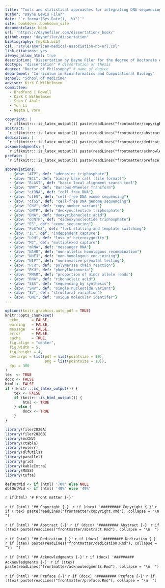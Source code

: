 ```yaml
--- 
title: "Tools and statistical approaches for integrating DNA sequencing into clinical care"
author: "Dayne Lewis Filer"
date: "`r format(Sys.Date(), '%Y')`"
site: bookdown::bookdown_site
documentclass: book
url: 'https\://daynefiler.com/dissertation/_book/'
github-repo: "daynefiler/dissertation"
bibliography: [myBib.bib]
csl: "style/american-medical-association-no-url.csl"
link-citations: yes
always_allow_html: true
description: "Dissertation by Dayne Filer for the degree of Doctorate of Philosophy in the UNC School of Medicine Curriculum in Bioinformatics and Computational Biology."
doctype: "dissertation" # dissertation or thesis
degree: "Doctor of Philosophy" # name of degree
department: "Curriculum in Bioinformatics and Computational Biology"
school: "School of Medicine" 
advisor: Kirk C Wilhelmsen
committee:
  - Bradford C Powell
  - Kirk C Wilhelmsen
  - Stan C Ahalt
  - Yun Li
  - Neeta L Vora

copyright: |
 `r if(knitr:::is_latex_output()) paste(readLines("frontmatter/copyright.Rmd"), collapse = "\n  ")`
abstract: |
 `r if(knitr:::is_latex_output()) paste(readLines("frontmatter/abstract.Rmd"), collapse = "\n  ")`
dedication: |
 `r if(knitr:::is_latex_output()) paste(readLines("frontmatter/dedication.Rmd"), collapse = "\n  ")`
acknowledgments: | 
 `r if(knitr:::is_latex_output()) paste(readLines("frontmatter/acknowledgments.Rmd"), collapse = "\n  ")`
preface: |
 `r if(knitr:::is_latex_output()) paste(readLines("frontmatter/preface.Rmd"), collapse = "\n  ")`

abbreviations:
  - {abv: "ATP", def: "adenosine triphosphate"}
  - {abv: "BCL", def: "binary base call (file format)"}
  - {abv: "BLAST", def: "basic local alignment search tool"}
  - {abv: "BWT", def: "Burrows-Wheeler Transform"}
  - {abv: "cfDNA", def: "cell-free DNA"}
  - {abv: "cfES", def: "cell-free DNA exome sequencing"}
  - {abv: "cfGS", def: "cell-free DNA genome sequencing"}
  - {abv: "CNV", def: "copy number variant"}
  - {abv: "dNTP", def: "deoxynucleotide triphosphate"}
  - {abv: "DNA", def: "deoxyribonucleic acid"}
  - {abv: "ddNTP", def: "dideoxynucleotide triphosphate"}
  - {abv: "ES", def: "exome sequencing"}
  - {abv: "FoSTeS", def: "fork stalling and template switching"}
  - {abv: "IC", def: "independent capture"}
  - {abv: "LOH", def: "loss of heterozygosity"}
  - {abv: "MC", def: "multiplexed capture"}
  - {abv: "mRNA", def: "messanger RNA"}
  - {abv: "NAHR", def: "non-allelic homologous recombination"}
  - {abv: "NHEJ", def: "non-homologous end-joining"}
  - {abv: "NIPT", def: "noninvasive prenatal testing"}
  - {abv: "PCR", def: "polymerase chain reaction"}
  - {abv: "PKU", def: "phenylketonuria"}
  - {abv: "PMAR", def: "proportion of minor allele reads"}
  - {abv: "RNA", def: "ribonucleic acid"}
  - {abv: "SBS", def: "sequencing by synthesis"}
  - {abv: "SNV", def: "single nucleotide variant"}
  - {abv: "SV", def: "structural variation"}
  - {abv: "UMI", def: "unique molecular identifer"}
---
```


```r
options(knitr.graphics.auto_pdf = TRUE)
knitr::opts_chunk$set(
  echo      = FALSE,
  warning   = FALSE,
  message   = FALSE,
  error     = FALSE,
  cache     = TRUE,
  fig.align = "center",
  fig.width = 5,
  fig.height = 4,
  dev.args = list(pdf = list(pointsize = 10),
                  png = list(pointsize = 10)),
  dpi = 300
)
tex  <- TRUE
docx <- FALSE
html <- FALSE
if (!knitr:::is_latex_output()) {
    tex <- FALSE
    if (knitr:::is_html_output()) {
        html <- TRUE
    } else {
        docx <- TRUE
    }
}
```


```r
library(filer2020A)
library(filer2020B)
library(mcCNV)
library(xtable)
library(eulerr)
library(dlfUtils)
library(parallel)
library(grid)
library(kableExtra)
library(MASS)
library(tufte)
```

```r
defOutWid <- if (html) '70%' else NULL
dblOutWid <- if (html) '40%' else '49%'
```


`r if(html) '# Front matter {-}'`

`r if (html) '## Copyright {-}'`
`r if (docx) '######### Copyright {-}'`
`r if (!tex) paste(readLines("frontmatter/copyright.Rmd"), collapse = "\n  ")`


`r if (html) '## Abstract {-}'`
`r if (docx) '######### Abstract {-}'`
`r if (!tex) paste(readLines("frontmatter/abstract.Rmd"), collapse = "\n  ")`

`r if (html) '## Dedication {-}'`
`r if (docx) '######### Dedication {-}'`
`r if (!tex) paste(readLines("frontmatter/dedication.Rmd"), collapse = "\n  ")`

`r if (html) '## Acknowledgments {-}'`
`r if (docx) '######### Acknowledgments {-}'`
`r if (!tex) paste(readLines("frontmatter/acknowledgments.Rmd"), collapse = "\n  ")`

`r if (html) '## Preface {-}'`
`r if (docx) '######### Preface {-}'`
`r if (!tex) paste(readLines("frontmatter/preface.Rmd"), collapse = "\n  ")`


